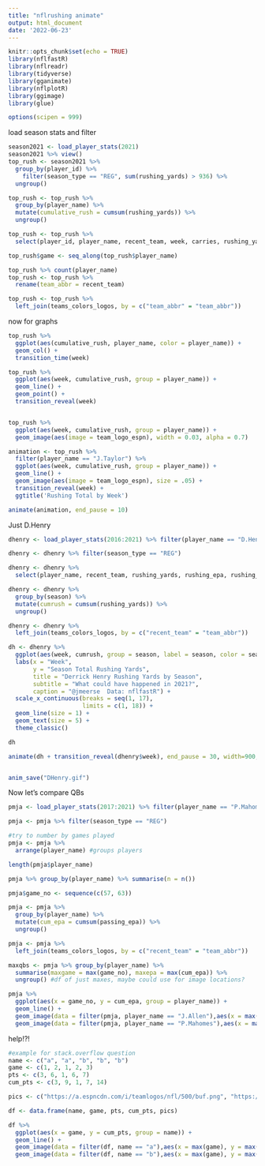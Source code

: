 ```yaml
---
title: "nflrushing animate"
output: html_document
date: '2022-06-23'
---
```


```r
knitr::opts_chunk$set(echo = TRUE)
library(nflfastR)
library(nflreadr)
library(tidyverse)
library(gganimate)
library(nflplotR)
library(ggimage)
library(glue)

options(scipen = 999)

```

load season stats and filter

```r
season2021 <- load_player_stats(2021)
season2021 %>% view()
top_rush <- season2021 %>% 
  group_by(player_id) %>% 
    filter(season_type == "REG", sum(rushing_yards) > 936) %>% 
  ungroup()

top_rush <- top_rush %>% 
  group_by(player_name) %>% 
  mutate(cumulative_rush = cumsum(rushing_yards)) %>% 
  ungroup()

top_rush <- top_rush %>% 
  select(player_id, player_name, recent_team, week, carries, rushing_yards, rushing_tds, rushing_fumbles, rushing_epa, rushing_first_downs, fantasy_points_ppr, cumulative_rush )

top_rush$game <- seq_along(top_rush$player_name)

top_rush %>% count(player_name)
top_rush <- top_rush %>% 
  rename(team_abbr = recent_team)

top_rush <- top_rush %>% 
  left_join(teams_colors_logos, by = c("team_abbr" = "team_abbr"))

```

now for graphs

```r

top_rush %>% 
  ggplot(aes(cumulative_rush, player_name, color = player_name)) +
  geom_col() + 
  transition_time(week)

top_rush %>% 
  ggplot(aes(week, cumulative_rush, group = player_name)) +
  geom_line() +
  geom_point() +
  transition_reveal(week)


top_rush %>% 
  ggplot(aes(week, cumulative_rush, group = player_name)) + 
  geom_image(aes(image = team_logo_espn), width = 0.03, alpha = 0.7)

animation <- top_rush %>%
  filter(player_name == "J.Taylor") %>% 
  ggplot(aes(week, cumulative_rush, group = player_name)) +
  geom_line() +
  geom_image(aes(image = team_logo_espn), size = .05) +
  transition_reveal(week) +
  ggtitle('Rushing Total by Week')

animate(animation, end_pause = 10)

```

Just D.Henry

```r
dhenry <- load_player_stats(2016:2021) %>% filter(player_name == "D.Henry")

dhenry <- dhenry %>% filter(season_type == "REG")

dhenry <- dhenry %>% 
  select(player_name, recent_team, rushing_yards, rushing_epa, rushing_first_downs, season, week)

dhenry <- dhenry %>% 
  group_by(season) %>% 
  mutate(cumrush = cumsum(rushing_yards)) %>% 
  ungroup()

dhenry <- dhenry %>%
  left_join(teams_colors_logos, by = c("recent_team" = "team_abbr"))

dh <- dhenry %>% 
  ggplot(aes(week, cumrush, group = season, label = season, color = season)) +
  labs(x = "Week", 
       y = "Season Total Rushing Yards",
       title = "Derrick Henry Rushing Yards by Season",
       subtitle = "What could have happened in 2021?",
       caption = "@jmeerse  Data: nflfastR") +
  scale_x_continuous(breaks = seq(1, 17),
                     limits = c(1, 18)) +
  geom_line(size = 1) + 
  geom_text(size = 5) +
  theme_classic()

dh

animate(dh + transition_reveal(dhenry$week), end_pause = 30, width=900, height=506)


anim_save("DHenry.gif")

```

Now let's compare QBs

```r
pmja <- load_player_stats(2017:2021) %>% filter(player_name == "P.Mahomes" | player_name == "J.Allen" & recent_team == "BUF")

pmja <- pmja %>% filter(season_type == "REG")

#try to number by games played
pmja <- pmja %>% 
  arrange(player_name) #groups players

length(pmja$player_name)

pmja %>% group_by(player_name) %>% summarise(n = n())

pmja$game_no <- sequence(c(57, 63))

pmja <- pmja %>% 
  group_by(player_name) %>% 
  mutate(cum_epa = cumsum(passing_epa)) %>% 
  ungroup()

pmja <- pmja %>% 
  left_join(teams_colors_logos, by = c("recent_team" = "team_abbr"))

maxqbs <- pmja %>% group_by(player_name) %>% 
  summarise(maxgame = max(game_no), maxepa = max(cum_epa)) %>% 
  ungroup() #df of just maxes, maybe could use for image locations?

pmja %>%  
  ggplot(aes(x = game_no, y = cum_epa, group = player_name)) +
  geom_line() +
  geom_image(data = filter(pmja, player_name == "J.Allen"),aes(x = max(game_no), y = max(cum_epa), image = team_logo_espn), size = 0.08) +
  geom_image(data = filter(pmja, player_name == "P.Mahomes"),aes(x = max(game_no), y = max(cum_epa), image = team_logo_espn), size = 0.08)
```  

help!?!
```r
#example for stack.overflow question
name <- c("a", "a", "b", "b", "b") 
game <- c(1, 2, 1, 2, 3) 
pts <- c(3, 6, 1, 6, 7) 
cum_pts <- c(3, 9, 1, 7, 14) 

pics <- c("https://a.espncdn.com/i/teamlogos/nfl/500/buf.png", "https://a.espncdn.com/i/teamlogos/nfl/500/buf.png", "https://a.espncdn.com/i/teamlogos/nfl/500/kc.png", "https://a.espncdn.com/i/teamlogos/nfl/500/kc.png", "https://a.espncdn.com/i/teamlogos/nfl/500/kc.png")

df <- data.frame(name, game, pts, cum_pts, pics)

df %>%  
  ggplot(aes(x = game, y = cum_pts, group = name)) +
  geom_line() +
  geom_image(data = filter(df, name == "a"),aes(x = max(game), y = max(cum_pts), image = pics), size = 0.08) +
  geom_image(data = filter(df, name == "b"),aes(x = max(game), y = max(cum_pts), image = pics), size = 0.08)




```

